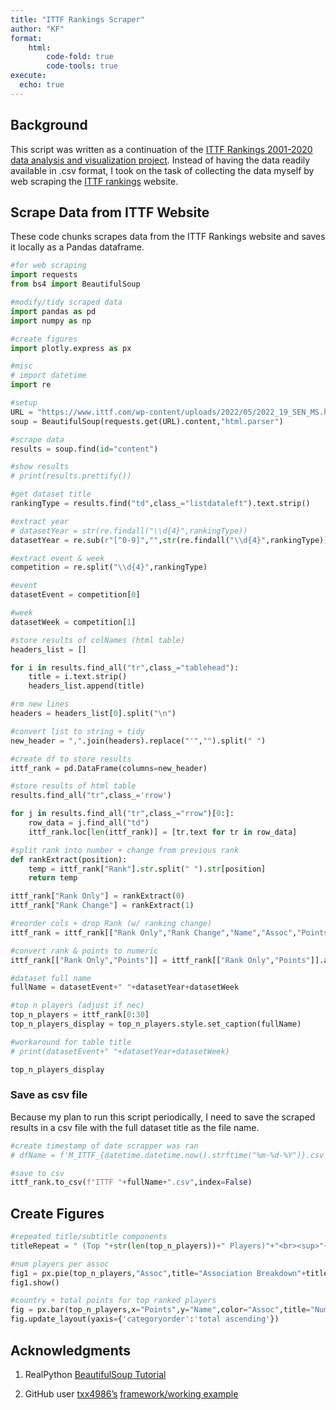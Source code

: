 ```yaml
---
title: "ITTF Rankings Scraper"
author: "KF"
format: 
    html:
        code-fold: true
        code-tools: true
execute: 
  echo: true
---
```


## Background

This script was written as a continuation of the [ITTF Rankings 2001-2020 data analysis and visualization project](https://github.com/kenf1/Kaggle_ITTF). Instead of having the data readily available in .csv format, I took on the task of collecting the data myself by web scraping the [ITTF rankings](https://www.ittf.com/rankings/) website.

## Scrape Data from ITTF Website

These code chunks scrapes data from the ITTF Rankings website and saves it locally as a Pandas dataframe.

```python
#for web scraping
import requests
from bs4 import BeautifulSoup

#modify/tidy scraped data
import pandas as pd
import numpy as np

#create figures
import plotly.express as px

#misc
# import datetime
import re
```

```python
#setup
URL = "https://www.ittf.com/wp-content/uploads/2022/05/2022_19_SEN_MS.html"
soup = BeautifulSoup(requests.get(URL).content,"html.parser")

#scrape data
results = soup.find(id="content")

#show results
# print(results.prettify())
```

```python
#get dataset title
rankingType = results.find("td",class_="listdataleft").text.strip()

#extract year
# datasetYear = str(re.findall("\\d{4}",rankingType))
datasetYear = re.sub(r"[^0-9]","",str(re.findall("\\d{4}",rankingType)))

#extract event & week
competition = re.split("\\d{4}",rankingType)

#event
datasetEvent = competition[0]

#week
datasetWeek = competition[1]

#store results of colNames (html table)
headers_list = []

for i in results.find_all("tr",class_="tablehead"):
    title = i.text.strip()
    headers_list.append(title)

#rm new lines
headers = headers_list[0].split("\n")

#convert list to string + tidy
new_header = ",".join(headers).replace("'","").split(" ")
```

```python
#create df to store results
ittf_rank = pd.DataFrame(columns=new_header)

#store results of html table
results.find_all("tr",class_='rrow')

for j in results.find_all("tr",class_="rrow")[0:]:
    row_data = j.find_all("td")
    ittf_rank.loc[len(ittf_rank)] = [tr.text for tr in row_data]
```

```python
#split rank into number + change from previous rank
def rankExtract(position):
    temp = ittf_rank["Rank"].str.split(" ").str[position]
    return temp

ittf_rank["Rank Only"] = rankExtract(0)
ittf_rank["Rank Change"] = rankExtract(1)

#reorder cols + drop Rank (w/ ranking change)
ittf_rank = ittf_rank[["Rank Only","Rank Change","Name","Assoc","Points"]]

#convert rank & points to numeric
ittf_rank[["Rank Only","Points"]] = ittf_rank[["Rank Only","Points"]].astype(int)
```

```python
#dataset full name
fullName = datasetEvent+" "+datasetYear+datasetWeek

#top n players (adjust if nec)
top_n_players = ittf_rank[0:30]
top_n_players_display = top_n_players.style.set_caption(fullName)

#workaround for table title
# print(datasetEvent+" "+datasetYear+datasetWeek)

top_n_players_display
```

### Save as csv file

Because my plan to run this script periodically, I need to save the scraped results in a csv file with the full dataset title as the file name.

```python
#create timestamp of date scrapper was ran
# dfName = f'M_ITTF_{datetime.datetime.now().strftime("%m-%d-%Y")}.csv'

#save to csv
ittf_rank.to_csv(f"ITTF "+fullName+".csv",index=False)
```

## Create Figures

```python
#repeated title/subtitle components
titleRepeat = " (Top "+str(len(top_n_players))+" Players)"+"<br><sup>"+fullName+"</sup></br>"

#num players per assoc
fig1 = px.pie(top_n_players,"Assoc",title="Association Breakdown"+titleRepeat)
fig1.show()
```

```python
#country + total points for top ranked players
fig = px.bar(top_n_players,x="Points",y="Name",color="Assoc",title="Number of Points"+titleRepeat)
fig.update_layout(yaxis={'categoryorder':'total ascending'})
```

## Acknowledgments

1. RealPython [BeautifulSoup Tutorial](https://realpython.com/beautiful-soup-web-scraper-python/)

1. GitHub user [txx4986's](https://github.com/txx4986) [framework/working example](https://github.com/txx4986/Web-scraping-ITTF-rankings)